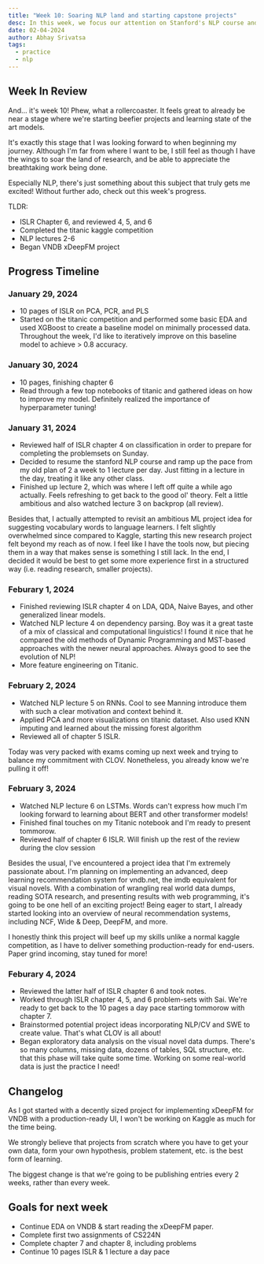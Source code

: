 ```yaml
---
title: "Week 10: Soaring NLP land and starting capstone projects"
desc: In this week, we focus our attention on Stanford's NLP course and set forth on our own ambitious projects.
date: 02-04-2024
author: Abhay Srivatsa
tags:
  - practice
  - nlp
---
```

## Week In Review

And... it's week 10! Phew, what a rollercoaster. It feels great to already be near a stage where we're starting beefier projects and learning state of the art models. 

It's exactly this stage that I was looking forward to when beginning my journey. Although I'm far from where I want to be, I still feel as though I have the wings to soar the land of research, and be able to appreciate the breathtaking work being done. 

Especially NLP, there's just something about this subject that truly gets me excited! Without further ado, check out this week's progress.

TLDR:
- ISLR Chapter 6, and reviewed 4, 5, and 6
- Completed the titanic kaggle competition
- NLP lectures 2-6
- Began VNDB xDeepFM project

## Progress Timeline

### January 29, 2024

- 10 pages of ISLR on PCA, PCR, and PLS
- Started on the titanic competition and performed some basic EDA and used XGBoost to create a baseline model on minimally processed data. Throughout the week, I'd like to iteratively improve on this baseline model to achieve > 0.8 accuracy.
### January 30, 2024

- 10 pages, finishing chapter 6
- Read through a few top notebooks of titanic and gathered ideas on how to improve my model. Definitely realized the importance of hyperparameter tuning!
### January 31, 2024

- Reviewed half of ISLR chapter 4 on classification in order to prepare for completing the problemsets on Sunday.
- Decided to resume the stanford NLP course and ramp up the pace from my old plan of 2 a week to 1 lecture per day. Just fitting in a lecture in the day, treating it like any other class.
- Finished up lecture 2, which was where I left off quite a while ago actually. Feels refreshing to get back to the good ol' theory. Felt a little ambitious and also watched lecture 3 on backprop (all review).

Besides that, I actually attempted to revisit an ambitious ML project idea for suggesting vocabulary words to language learners. I felt slightly overwhelmed since compared to Kaggle, starting this new research project felt beyond my reach as of now. I feel like I have the tools now, but piecing them in a way that makes sense is something I still lack. In the end, I decided it would be best to get some more experience first in a structured way (i.e. reading research, smaller projects).
### Feburary 1, 2024

- Finished reviewing ISLR chapter 4 on LDA, QDA, Naive Bayes, and other generalized linear models.
- Watched NLP lecture 4 on dependency parsing. Boy was it a great taste of a mix of classical and computational linguistics! I found it nice that he compared the old methods of Dynamic Programming and MST-based approaches with the newer neural approaches. Always good to see the evolution of NLP!
- More feature engineering on Titanic.
### February 2, 2024

- Watched NLP lecture 5 on RNNs. Cool to see Manning introduce them with such a clear motivation and context behind it.
- Applied PCA and more visualizations on titanic dataset. Also used KNN imputing and learned about the missing forest algorithm
- Reviewed all of chapter 5 ISLR.

Today was very packed with exams coming up next week and trying to balance my commitment with CLOV. Nonetheless, you already know we're pulling it off!
### February 3, 2024

- Watched NLP lecture 6 on LSTMs. Words can't express how much I'm looking forward to learning about BERT and other transformer models!
- Finished final touches on my Titanic notebook and I'm ready to present tommorow.
- Reviewed half of chapter 6 ISLR. Will finish up the rest of the review during the clov session

Besides the usual, I've encountered a project idea that I'm extremely passionate about. I'm planning on implementing an advanced, deep learning recommendation system for vndb.net, the imdb equivalent for visual novels. With a combination of wrangling real world data dumps, reading SOTA research, and presenting results with web programming, it's going to be one hell of an exciting project! Being eager to start, I already started looking into an overview of neural recommendation systems, including NCF, Wide & Deep, DeepFM, and more. 

I honestly think this project will beef up my skills unlike a normal kaggle competition, as I have to deliver something production-ready for end-users. Paper grind incoming, stay tuned for more!
### Feburary 4, 2024

- Reviewed the latter half of ISLR chapter 6 and took notes.
- Worked through ISLR chapter 4, 5, and 6 problem-sets with Sai. We're ready to get back to the 10 pages a day pace starting tommorow with chapter 7.
- Brainstormed potential project ideas incorporating NLP/CV and SWE to create value. That's what CLOV is all about!
- Began exploratory data analysis on the visual novel data dumps. There's so many columns, missing data, dozens of tables, SQL structure, etc. that this phase will take quite some time. Working on some real-world data is just the practice I need!
## Changelog

As I got started with a decently sized project for implementing xDeepFM for VNDB with a production-ready UI, I won't be working on Kaggle as much for the time being.

We strongly believe that projects from scratch where you have to get your own data, form your own hypothesis, problem statement, etc. is the best form of learning. 

The biggest change is that we're going to be publishing entries every 2 weeks, rather than every week.
## Goals for next week

- Continue EDA on VNDB & start reading the xDeepFM paper.
- Complete first two assignments of CS224N
- Complete chapter 7 and chapter 8, including problems
- Continue 10 pages ISLR & 1 lecture a day pace